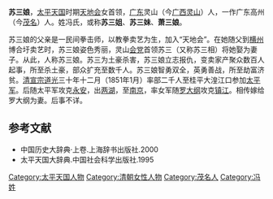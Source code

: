 '''苏三娘'''，[[太平天国|太平天国]]时期[[天地会|天地会]]女首领，[[广东|广东]]灵山（今[[广西|广西]][[灵山|灵山]]）人，一作广东高州（今[[茂名|茂名]]）人。姓冯氏，或称'''苏三姐'''、'''苏三妹'''、'''萧三娘'''。

苏三娘的父亲是一民间拳击师，以教拳卖艺为生，加入“天地会”。在她随父到[[横州市|横州]]博合圩卖艺时，苏三娘姿色秀丽，灵山[[会党|会党]]首领苏三（又称苏三相）将她娶为妻子。从此，人称苏三娘。苏三为土豪杀害，苏三娘立志报仇，变卖家产聚众数百人起事，所至杀土豪，部众扩充至数千人。苏三娘智勇双全，英勇善战，所至劫富济贫。[[清宣宗|清宣宗]][[道光|道光]]三十年十二月（1851年1月）率部二千人至桂平大湟江口参加[[太平军|太平军]]。后随太平军攻克[[永安|永安]]，出[[两湖|两湖]]，至[[南京|南京]]，率女军随[[罗大纲|罗大纲]]攻克[[镇江|镇江]]。相传嫁给罗大纲为妻。后事不详。
==参考文献==
* 中国历史大辞典·上卷.上海辞书出版社.2000
* 太平天国大辞典.中国社会科学出版社.1995
{{DEFAULTSORT:S}}
[[Category:太平天国人物|Category:太平天国人物]]
[[Category:清朝女性人物|Category:清朝女性人物]]
[[Category:茂名人|Category:茂名人]]
[[Category:冯姓|Category:冯姓]]